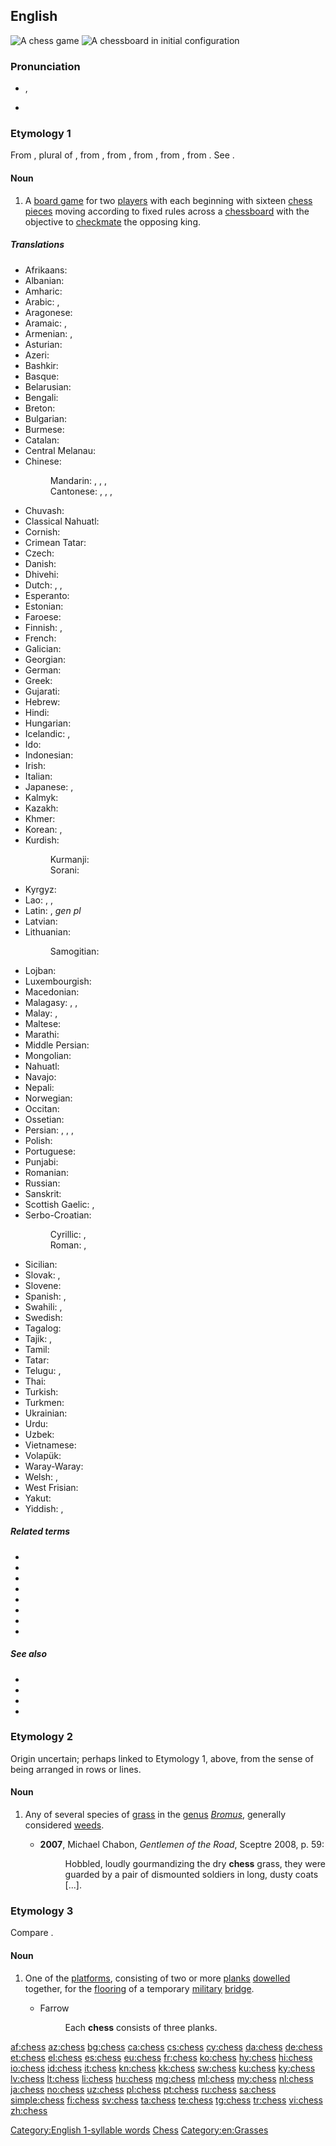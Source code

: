 ==English==
{{wikipedia}}
{{wikibooks}}
[[Image:Checkmate2.jpg|thumb|A chess game]]
[[File:Chess (PSF).jpg|thumb|A chessboard in initial configuration]]

===Pronunciation===
* {{enPR|chĕs}}, {{IPA|/tʃɛs/|lang=en}}
* {{rhymes|ɛs|lang=en}}
{{rfap|lang=en}}
[[Category:English 1-syllable words]]

===Etymology 1===
From {{etyl|fro|en}} {{m|fro|eschés}}, plural of {{m|fro|eschec}}, from {{etyl|VL.|en}} {{m|la|*scaccus}}, from {{etyl|ar|en}} {{m|ar|شَاه||king in chess}}, from {{etyl|fa|en}} {{m|fa|شاه|tr=šāh||[[shah]], king}}, from {{etyl|pal|en}} {{m|pal|𐭬𐭫𐭪𐭠|tr=šāh}}, from {{etyl|peo|en}} {{m|peo|𐏋|tr=xšāyaθiya|sc=Xpeo}}. See {{m|en|check}}.

====Noun====
{{en-noun|-|es}}

# A [[board game]] for two [[players]] with each beginning with sixteen [[chess pieces]] moving according to fixed rules across a [[chessboard]] with the objective to [[checkmate]] the opposing king.

=====Translations=====
{{trans-top|two-player board game}}
* Afrikaans: {{t+|af|skaak}}
* Albanian: {{t+|sq|shah|m}}
* Amharic: {{t|am|ሰንጠረዥ|sc=Ethi}}
* Arabic: {{t+|ar|شَطْرَنْج|m}}, {{t+|ar|شِطْرَنْج|m}}
* Aragonese: {{t|an|axedrez|m}}
* Aramaic: {{t|arc|ܛܠܦܣܢܐ|sc=Syrc}}, {{t|arc|ܫܛܪܢܓ|sc=Syrc}}
* Armenian: {{t+|hy|շախմատ}}, {{qualifier|rare}} {{t+|hy|ճատրակ}}
* Asturian: {{t|ast|axedrez}}
* Azeri: {{t+|az|şahmat}}
* Bashkir: {{t|ba|шахмат|sc=Cyrl}}
* Basque: {{t|eu|xake}}
* Belarusian: {{t|be|ша́хматы|m-p}}
* Bengali: {{t|bn|দাবা|sc=Beng}}
* Breton: {{t|br|echedoù|p}}
* Bulgarian: {{t|bg|шах|m}}
* Burmese: {{t+|my|စစ်တုရင်|sc=Mymr}}
* Catalan: {{t+|ca|escacs|m-p}}
* Central Melanau: {{t|mel|satuor}}
* Chinese:
*: Mandarin: {{t+|cmn|棋|tr=qí|sc=Hani}}, {{t+|cmn|西洋棋|tr=xīyángqí|sc=Hani}}, {{t+|cmn|國際象棋|sc=Hani}}, {{t+|cmn|国际象棋|tr=guójìxiàngqí|sc=Hani}}
*: Cantonese: {{t|yue|棋|tr=kei4|sc=Hani}}, {{t|yue|西洋棋|tr=sai1 joeng4 kei4-2|sc=Hani}}, {{t|yue|國際象棋|sc=Hani}}, {{t|yue|国际象棋|tr=gwok3 zai3 zoeng6 kei4|sc=Hani}}
* Chuvash: {{t|cv|шахмат|sc=Cyrl}}
* Classical Nahuatl: {{t|nci|cuappatōlli}}
* Cornish: {{t|kw|gwydhbol|m}}
* Crimean Tatar: {{t|crh|şahmat}}
* Czech: {{t+|cs|šachy|m-p}}
* Danish: {{t+|da|skak|c}}
* Dhivehi: {{t|dv|ރާޒުވާ|sc=Thaa}}
* Dutch: {{t+|nl|schaak|n}}, {{t+|nl|schaakspel|n}}, {{t+|nl|schaken|n}}
* Esperanto: {{t|eo|ŝako}}
* Estonian: {{t+|et|male}}
* Faroese: {{t|fo|talv|n}}
* Finnish: {{t+|fi|shakki}}, {{t+|fi|šakki}}
* French: {{t+|fr|échecs|m-p}}
* Galician: {{t+|gl|xadrez|m}}
* Georgian: {{t|ka|ჭადრაკი|sc=Geor}}
* German: {{t+|de|Schach|n}}
* Greek: {{t+|el|σκάκι|n}}
* Gujarati: {{t|gu|ચેસ|sc=Gujr}}
* Hebrew: {{t+|he|שַׁחְמָט|m|tr=shakhmát}}
* Hindi: {{t+|hi|शतरंज|f}}
* Hungarian: {{t+|hu|sakk}}
* Icelandic: {{t+|is|skák|n}}, {{t|is|skáktafl|n}}
* Ido: {{t+|io|shakoludo}}
* Indonesian: {{t+|id|catur}}
* Irish: {{t+|ga|ficheall|f}}
* Italian: {{t+|it|scacchi|m-p}}
* Japanese: {{t|ja|西洋将棋|tr=せいようしょうぎ, seiyōshōgi}}, {{t+|ja|チェス|tr=chesu}}
* Kalmyk: {{t|xal|шатр}}
* Kazakh: {{t+|kk|шахмат|sc=Cyrl}}
* Khmer: {{t+|km|ចត្រង្គ|tr=chatrɑng|sc=Khmr}}
* Korean: {{t+|ko|체스|sc=Kore}}, {{t|ko|교판|sc=Kore}}
* Kurdish:
*: Kurmanji: {{t|ku|sedrenc}}
*: Sorani: {{t|ku|شه‌تڕه‌نج|tr=shatranj|sc=ku-Arab}}
{{trans-mid}}
* Kyrgyz: {{t+|ky|шахмат|sc=Cyrl}}
* Lao: {{t|lo|ໝາກຮຸກ|sc=Laoo}}, {{t|lo|ໝາກເສີກ|sc=Laoo}}, {{t|lo|ໝາກເສິກ|sc=Laoo}}
* Latin: {{t-check|la|latrunculi|m-p|alt=latrúnculī}} <!-- was "[[latrunculi|latrúnculī]]" - assumed inflected form or vocalised spelling; please verify if linking is acceptable. see [[User:Kephir/gadgets/xte#Translation_fixing]] -->, {{t-check|la|latrunculorum|alt=latrunculṓrum}} ''gen pl'' <!-- was "[[latrunculorum|latrunculṓrum]]" - assumed inflected form or vocalised spelling; please verify if linking is acceptable. see [[User:Kephir/gadgets/xte#Translation_fixing]] -->
* Latvian: {{t|lv|šahs|m}}
* Lithuanian: {{t|lt|šachmatai|m-p}}
*: Samogitian: {{t|sgs|šachmatā|m-p}}
* Lojban: {{t|jbo|caxmati}}
* Luxembourgish: {{t|lb|Schach|n}}
* Macedonian: {{t|mk|шах|m}}
* Malagasy: {{t+|mg|eseka}}, {{t+|mg|fanorona}}, {{t+|mg|tsifahombiazana}}
* Malay: {{t+|ms|catur}}, {{t|ms|sekak}}
* Maltese: {{t|mt|ċess}}
* Marathi: {{t|mr|बुद्धिबळ|sc=Deva}}
* Middle Persian: {{t|pal|ctlng|tr=čatrang|sc=Phli}}
* Mongolian: {{t+|mn|шатар|sc=Cyrl}}
* Nahuatl: {{t|nah|cuappatōlli}}
* Navajo: {{t|nv|siláo ałchʼįʼ naanil}}
* Nepali: {{t+|ne|बुद्धिचाल|sc=Deva}}
* Norwegian: {{t+|no|sjakk|m}}
* Occitan: {{t+|oc|escacs|m-p}}
* Ossetian: {{t|os|шахмæттæ|sc=Cyrl}}
* Persian: {{t+|fa|شطرنج|tr=šatranj|sc=fa-Arab}}, {{t|fa|شترنگ|tr=šatrang}}, {{t|fa|شترنج|tr=šatranj}}, {{t|fa|چترنگ|tr=catrang}}
* Polish: {{t+|pl|szachy|m-in-p}}
* Portuguese: {{t+|pt|xadrez|m}}
* Punjabi: {{qualifier|Gurmukhi}} {{t|pa|ਸ਼ਤਰੰਜ|sc=pa-Arab}}
* Romanian: {{t+|ro|șah|n}}
* Russian: {{t+|ru|ша́хматы|m-p}}
* Sanskrit: {{t|sa|चतुरङग|sc=Deva}}
* Scottish Gaelic: {{t|gd|tàileasg|m}}, {{t|gd|fidhcheall|m}}
* Serbo-Croatian:
*: Cyrillic: {{t|sh|шах|m}}, {{t|sh|сантрач|m}} {{qualifier|poetic}}
*: Roman: {{t+|sh|šah|m}}, {{t+|sh|santrač|m}} {{qualifier|poetic}}
* Sicilian: {{t|scn|scacchi}}
* Slovak: {{t|sk|šach|m}}, {{t|sk|šachy|m-p}}
* Slovene: {{t+|sl|šah|m}}
* Spanish: {{t+|es|ajedrez|m}}, {{t|es|juego de ajedrez|m}}
* Swahili: {{t+|sw|chesi}}, {{t+|sw|sataranji}}
* Swedish: {{t+|sv|schack}}
* Tagalog: {{t+|tl|ahedres}}
* Tajik: {{t+|tg|шатранҷ|sc=Cyrl}}, {{t+|tg|шоҳмот|sc=Cyrl}}
* Tamil: {{t+|ta|சதுரங்கம்|sc=Taml}}
* Tatar: {{t|tt|шахмат|sc=Cyrl}}
* Telugu: {{t+|te|చతురంగము}}, {{t+|te|చదరంగము}}
* Thai: {{t+|th|หมากรุก|sc=Thai}}
* Turkish: {{t+|tr|satranç}}
* Turkmen: {{t|tk|küşt}}
* Ukrainian: {{t|uk|ша́хи|m-p}}
* Urdu: {{t|ur|شطرنج|f|tr=śatrãñj|sc=ur-Arab}}
* Uzbek: {{t+|uz|shaxmat}}
* Vietnamese: {{t|vi|cờ vua}}
* Volapük: {{t+|vo|cög}}
* Waray-Waray: {{t|war|chess}}
* Welsh: {{t+|cy|gwyddbwyll|m|f}}, {{t|cy|sies|m}}
* West Frisian: {{t|fy|skake}}
* Yakut: {{t|sah|саахымат|sc=Cyrl}}
* Yiddish: {{t|yi|שאָך|m|sc=Hebr}}, {{t|yi|שאַכמאַט|m|sc=Hebr}}
{{trans-bottom}}

=====Related terms=====
* {{l|en|chessboard}}
* {{l|en|chess clock}}
* {{l|en|chesslike}}
* {{l|en|chessman}}
* {{l|en|chess piece}}
* {{l|en|chess set}}
* {{l|en|computer chess}}
* {{l|en|Japanese chess}}

=====See also=====
{{table:chess pieces/en}}
* {{l|en|Appendix:Glossary of chess}}
* {{l|en|checkers}}
* {{l|en|draughts}}
* {{l|en|scacchic}}

===Etymology 2===
Origin uncertain; perhaps linked to Etymology 1, above, from the sense of being arranged in rows or lines.

====Noun====
{{en-noun|chesses}}

# {{lb|en|now|_|chiefly|US}} Any of several species of [[grass]] in the [[genus]] ''[[Bromus]]'', generally considered [[weed]]s.
#* '''2007''', Michael Chabon, ''Gentlemen of the Road'', Sceptre 2008, p. 59:
#*: Hobbled, loudly gourmandizing the dry '''chess''' grass, they were guarded by a pair of dismounted soldiers in long, dusty coats [...].

===Etymology 3===
Compare {{cog|fr|chassis||a framework of carpentry}}.

====Noun====
{{en-noun|es}}

# {{lb|en|military|chiefly|in the plural}} One of the [[platform]]s, consisting of two or more [[plank]]s [[dowel]]led together, for the [[flooring]] of a temporary [[military]] [[bridge]].
#: {{rfquotek|Wilhelm}}
#* Farrow
#*: Each '''chess''' consists of three planks.

{{Webster 1913}}

[[Category:en:Chess|Chess]]
[[Category:en:Grasses]]

[[af:chess]]
[[az:chess]]
[[bg:chess]]
[[ca:chess]]
[[cs:chess]]
[[cy:chess]]
[[da:chess]]
[[de:chess]]
[[et:chess]]
[[el:chess]]
[[es:chess]]
[[eu:chess]]
[[fr:chess]]
[[ko:chess]]
[[hy:chess]]
[[hi:chess]]
[[io:chess]]
[[id:chess]]
[[it:chess]]
[[kn:chess]]
[[kk:chess]]
[[sw:chess]]
[[ku:chess]]
[[ky:chess]]
[[lv:chess]]
[[lt:chess]]
[[li:chess]]
[[hu:chess]]
[[mg:chess]]
[[ml:chess]]
[[my:chess]]
[[nl:chess]]
[[ja:chess]]
[[no:chess]]
[[uz:chess]]
[[pl:chess]]
[[pt:chess]]
[[ru:chess]]
[[sa:chess]]
[[simple:chess]]
[[fi:chess]]
[[sv:chess]]
[[ta:chess]]
[[te:chess]]
[[tg:chess]]
[[tr:chess]]
[[vi:chess]]
[[zh:chess]]